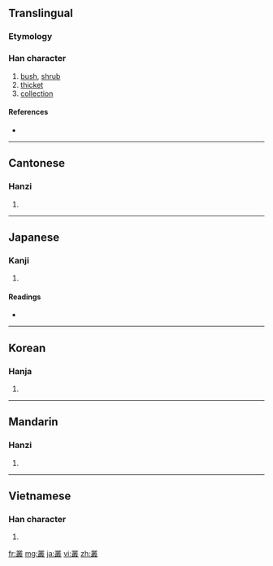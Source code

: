 {{also|丛}}
==Translingual==

===Etymology===
{{Han compound|丵|取|c1=s|c2=p|ls=psc}}

===Han character===
{{Han char|rn=29|rad=又|as=16|sn=18|four=3214<sub>7</sub>|canj=廿金廿水 (TCTE)}}

# [[bush]], [[shrub]]
# [[thicket]]
# [[collection]]

====References====
* {{Han ref|kx=0167.120|dkj=03220|dj=0379.080|hdz=10402.150|uh=53E2|ud=21474|bh=C24F|bd=49743}}

----

==Cantonese==

===Hanzi===
{{yue-hanzi|jyut=|y=chung4|sim=丛}}

# {{defn|Cantonese|sort=又16}}

----

==Japanese==

===Kanji===
{{ja-kanji|grade=|rs=又16}}

# {{defn|Japanese}}

====Readings====
* {{ja-readings|on=[[そう]] (sō)|kun=[[くさむら]] (kusamura), [[むらがる]] (muragaru)}}

----

==Korean==

===Hanja===
{{ko-hanja|hangeul=총|rv=chong|mr=ch'ong}}

# {{defn|Korean|sort=又16}}

----

==Mandarin==

===Hanzi===
{{cmn-hanzi|sim=丛|pin=[[cóng]] ([[cong2]])|wg=ts'ung<sup>2</sup>}}

# {{defn|Mandarin|sort=又16}}

----

==Vietnamese==

===Han character===
{{vi-hantu|[[tùng]], [[tòng]]|rs=又16}}

# {{defn|Vietnamese|sort=又16}}

[[fr:叢]]
[[mg:叢]]
[[ja:叢]]
[[vi:叢]]
[[zh:叢]]